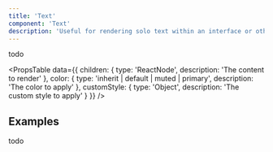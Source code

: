 ```yaml
---
title: 'Text'
component: 'Text'
description: 'Useful for rendering solo text within an interface or other text.'
---
```


todo

<PropsTable
  data={{
    children: {
      type: 'ReactNode',
      description: 'The content to render'
    },
    color: {
      type: 'inherit | default | muted | primary',
      description: 'The color to apply'
    },
    customStyle: {
      type: 'Object',
      description: 'The custom style to apply'
    }
  }}
/>

## Examples

todo
